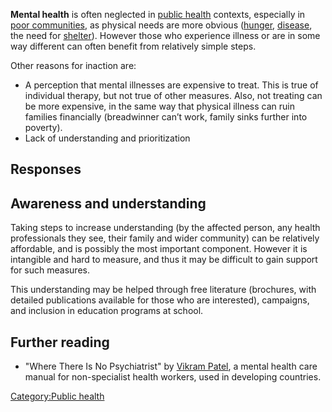 '''Mental health''' is often neglected in [[public health]] contexts, especially in [[poor communities]], as physical needs are more obvious ([[hunger]], [[disease]], the need for [[shelter]]). However those who experience illness or are in some way different can often benefit from relatively simple steps.

Other reasons for inaction are:
* A perception that mental illnesses are expensive to treat. This is true of individual therapy, but not true of other measures. Also, not treating can be more expensive, in the same way that physical illness can ruin families financially (breadwinner can’t work, family sinks further into poverty).
* Lack of understanding and prioritization

== Responses ==
 
== Awareness and understanding ==

Taking steps to increase understanding (by the affected person, any health professionals they see, their family and wider community) can be relatively affordable, and is possibly the most important component. However it is intangible and hard to measure, and thus it may be difficult to gain support for such measures. 

This understanding may be helped through free literature (brochures, with detailed publications available for those who are interested), campaigns, and inclusion in education programs at school.

== Further reading ==

* "Where There Is No Psychiatrist" by [http://www.lshtm.ac.uk/people/patel.vikram Vikram Patel], a mental health care manual for non-specialist health workers, used in developing countries.

{{stub}}

[[Category:Public health]]